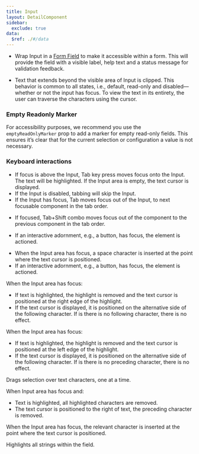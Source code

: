 ```yaml
---
title: Input
layout: DetailComponent
sidebar:
  exclude: true
data:
  $ref: ./#/data
---
```



- Wrap Input in a [Form Field](/salt/components/form-field) to make it accessible within a form. This will provide the field with a visible label, help text and a status message for validation feedback.

- Text that extends beyond the visible area of Input is clipped. This behavior is common to all states, i.e., default, read-only and disabled—whether or not the input has focus. To view the text in its entirety, the user can traverse the characters using the cursor.

<LivePreviewControls>
<LivePreview componentName="input" exampleName="EmptyReadonlyMarker" >

### Empty Readonly Marker

For accessibility purposes, we recommend you use the `emptyReadOnlyMarker` prop to add a marker for empty read-only fields. This ensures it’s clear that for the current selection or configuration a value is not necessary. 

</LivePreview>
</LivePreviewControls>

### Keyboard interactions

<KeyboardControls>
<KeyboardControl keyOrCombos="Tab">

- If focus is above the Input, Tab key press moves focus onto the Input. The text will be highlighted. If the Input area is empty, the text cursor is displayed.
- If the Input is disabled, tabbing will skip the Input.
- If the Input has focus, Tab moves focus out of the Input, to next focusable component in the tab order.

</KeyboardControl>
<KeyboardControl keyOrCombos="Tab + Shift">

- If focused, Tab+Shift combo moves focus out of the component to the previous component in the tab order.

</KeyboardControl>
<KeyboardControl keyOrCombos="Enter">

- If an interactive adornment, e.g., a button, has focus, the element is actioned.

</KeyboardControl>
<KeyboardControl keyOrCombos="Space">

- When the Input area has focus, a space character is inserted at the point where the text cursor is positioned.
- If an interactive adornment, e.g., a button, has focus, the element is actioned.

</KeyboardControl>
<KeyboardControl keyOrCombos="Right Arrow">

When the Input area has focus:

- If text is highlighted, the highlight is removed and the text cursor is positioned at the right edge of the highlight.
- If the text cursor is displayed, it is positioned on the alternative side of the following character. If is there is no following character, there is no effect.

</KeyboardControl>
<KeyboardControl keyOrCombos="Left Arrow">

When the Input area has focus:

- If text is highlighted, the highlight is removed and the text cursor is positioned at the left edge of the highlight.
- If the text cursor is displayed, it is positioned on the alternative side of the following character. If is there is no preceding character, there is no effect.

</KeyboardControl>
<KeyboardControl keyOrCombos="Shift + Left or Right Arrow">
 
Drags selection over text characters, one at a time.

</KeyboardControl>
<KeyboardControl keyOrCombos="Backspace">
 
When Input area has focus and: 
- Text is highlighted, all highlighted characters are removed. 
- The text cursor is positioned to the right of text, the preceding character is removed.

</KeyboardControl>
<KeyboardControl keyOrCombos="Alphanumeric/Special keys">
 
When the Input area has focus, the relevant character is inserted at the point where the text cursor is positioned.

</KeyboardControl>
<KeyboardControl keyOrCombos="Control/Command + A">
 
Highlights all strings within the field.

</KeyboardControl>
</KeyboardControls>
